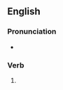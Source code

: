 ==English==

===Pronunciation===
* {{a|US}} {{IPA|en|/oʊ.vɚ.dɹu/}}

===Verb===
{{head|en|verb form}}

# {{en-simple past of|overdraw}}